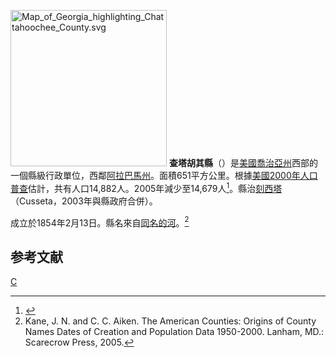 {{noteTA
|T=zh-hans:查塔胡其县 (佐治亚州);zh-hk:查塔胡其縣 (喬治亞州);zh-tw:查塔胡其郡 (喬治亞州);
}}

[[File:Map_of_Georgia_highlighting_Chattahoochee_County.svg|250px]]
'''查塔胡其縣'''（{{lang-en|Chattahoochee County}}）是[[美國|美國]][[喬治亞州|喬治亞州]]西部的一個縣級行政單位，西鄰[[阿拉巴馬州|阿拉巴馬州]]。面積651平方公里。根據[[美國2000年人口普查|美國2000年人口普查]]估計，共有人口14,882人。2005年減少至14,679人<ref>{{Cite web |url=http://www.census.gov/popest/counties/CO-EST2005-01.html |title=存档副本 |access-date=2007-05-11 |archive-url=https://web.archive.org/web/20070407060250/http://www.census.gov/popest/counties/CO-EST2005-01.html |archive-date=2007-04-07 |dead-url=yes }}</ref>。縣治[[刻西塔_(喬治亞州)|刻西塔]]（Cusseta，2003年與縣政府合併）。

成立於1854年2月13日。縣名來自[[查塔胡其河|同名的河]]。<ref>Kane, J. N. and C. C. Aiken. The American Counties: Origins of County Names Dates of Creation and Population Data 1950-2000. Lanham, MD.: Scarecrow Press, 2005. </ref>

== 参考文献 ==
<div class="references-small">
<references />
</div>

{{查塔胡其縣 (喬治亞州)}}
{{佐治亚州}}

[[Category:佐治亚州行政区划|C]]